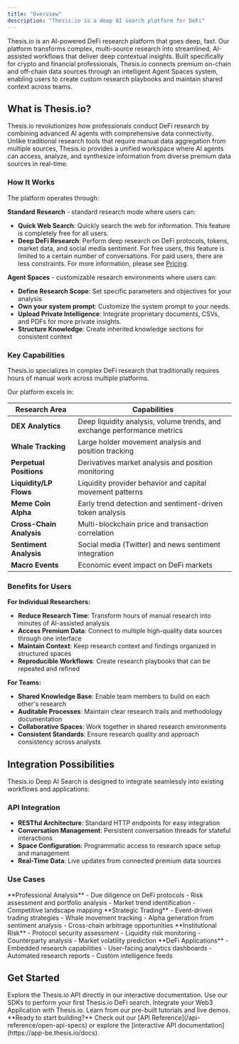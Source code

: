 ```yaml
---
title: "Overview"
description: "Thesis.io is a deep AI search platform for DeFi"
---
```


Thesis.io is an AI-powered DeFi research platform that goes deep, fast. Our platform transforms complex, multi-source research into streamlined, AI-assisted workflows that deliver deep contextual insights. Built specifically for crypto and financial professionals, Thesis.io connects premium on-chain and off-chain data sources through an intelligent Agent Spaces system, enabling users to create custom research playbooks and maintain shared context across teams.

## What is Thesis.io?

Thesis.io revolutionizes how professionals conduct DeFi research by combining advanced AI agents with comprehensive data connectivity. Unlike traditional research tools that require manual data aggregation from multiple sources, Thesis.io provides a unified workspace where AI agents can access, analyze, and synthesize information from diverse premium data sources in real-time.

### How It Works

The platform operates through:

**Standard Research** - standard research mode where users can:

- **Quick Web Search**: Quickly search the web for information. This feature is completely free for all users.
- **Deep DeFi Research**: Perform deep research on DeFi protocols, tokens, market data, and social media sentiment. For free users, this feature is limited to a certain number of conversations. For paid users, there are less constraints. For more information, please see [Pricing](https://app.thesis.io/pricing).

**Agent Spaces** - customizable research environments where users can:

- **Define Research Scope**: Set specific parameters and objectives for your analysis
- **Own your system prompt**: Customize the system prompt to your needs.
- **Upload Private Intelligence**: Integrate proprietary documents, CSVs, and PDFs for more private insights.
- **Structure Knowledge**: Create inherited knowledge sections for consistent context

### Key Capabilities

<Info>
Thesis.io specializes in complex DeFi research that traditionally requires hours of manual work across multiple platforms.
</Info>

Our platform excels in:

| Research Area | Capabilities |
|---------------|-------------|
| **DEX Analytics** | Deep liquidity analysis, volume trends, and exchange performance metrics |
| **Whale Tracking** | Large holder movement analysis and position tracking |
| **Perpetual Positions** | Derivatives market analysis and position monitoring |
| **Liquidity/LP Flows** | Liquidity provider behavior and capital movement patterns |
| **Meme Coin Alpha** | Early trend detection and sentiment-driven token analysis |
| **Cross-Chain Analysis** | Multi-blockchain price and transaction correlation |
| **Sentiment Analysis** | Social media (Twitter) and news sentiment integration |
| **Macro Events** | Economic event impact on DeFi markets |

### Benefits for Users

**For Individual Researchers:**
- **Reduce Research Time**: Transform hours of manual research into minutes of AI-assisted analysis
- **Access Premium Data**: Connect to multiple high-quality data sources through one interface
- **Maintain Context**: Keep research context and findings organized in structured spaces
- **Reproducible Workflows**: Create research playbooks that can be repeated and refined

**For Teams:**
- **Shared Knowledge Base**: Enable team members to build on each other's research
- **Auditable Processes**: Maintain clear research trails and methodology documentation  
- **Collaborative Spaces**: Work together in shared research environments
- **Consistent Standards**: Ensure research quality and approach consistency across analysts

## Integration Possibilities

Thesis.io Deep AI Search is designed to integrate seamlessly into existing workflows and applications:

### API Integration
- **RESTful Architecture**: Standard HTTP endpoints for easy integration
- **Conversation Management**: Persistent conversation threads for stateful interactions
- **Space Configuration**: Programmatic access to research space setup and management
- **Real-Time Data**: Live updates from connected premium data sources

### Use Cases

<CardGroup cols={2}>

<Card title="Investment Research" icon="chart-line">
  **Professional Analysis**
  - Due diligence on DeFi protocols
  - Risk assessment and portfolio analysis  
  - Market trend identification
  - Competitive landscape mapping
</Card>

<Card title="Trading Operations" icon="arrows-rotate">
  **Strategic Trading**
  - Event-driven trading strategies
  - Whale movement tracking
  - Alpha generation from sentiment analysis
  - Cross-chain arbitrage opportunities
</Card>

<Card title="Risk Management" icon="shield">
  **Institutional Risk**
  - Protocol security assessment
  - Liquidity risk monitoring
  - Counterparty analysis
  - Market volatility prediction
</Card>

<Card title="Product Development" icon="code">
  **DeFi Applications**
  - Embedded research capabilities
  - User-facing analytics dashboards
  - Automated research reports
  - Custom intelligence feeds
</Card>

</CardGroup>

## Get Started

<CardGroup cols={2}>

<Card title="API Playground" icon="play" href="https://app-be.thesis.io/docs">
  Explore the Thesis.io API directly in our interactive documentation.
</Card>

<Card title="Quickstart" icon="rocket" href="/quickstart">
  Use our SDKs to perform your first Thesis.io DeFi search.
</Card>

<Card title="Integrate with Thesis.io" icon="code" href="/integration/code">
  Integrate your Web3 Application with Thesis.io.
</Card>

<Card title="Examples" icon="book-open" href="/examples/hello-world">
  Learn from our pre-built tutorials and live demos.
</Card>

</CardGroup>

<Note>
  **Ready to start building?** Check out our [API Reference](/api-reference/open-api-specs) or explore the [interactive API documentation](https://app-be.thesis.io/docs).
</Note>
